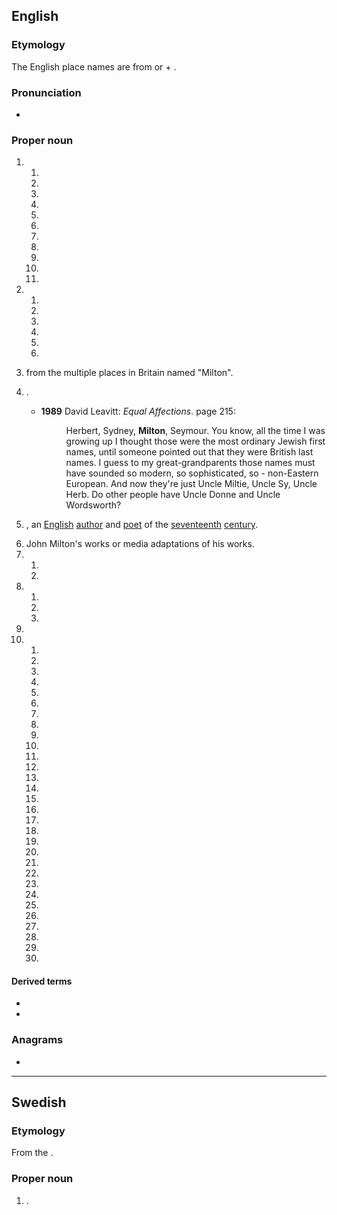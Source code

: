 ==English==
{{wp}}

===Etymology===
The English place names are from {{der|en|ang|mylen||mill}} or {{m|ang|middel||middle}} + {{m|ang|tun||settlement}}.

===Pronunciation===
* {{IPA|en|/ˈmɪltən/}}

===Proper noun===
{{en-proper noun}}

# {{place|en|place|c/England}}
## {{place|en|village|county/Cambridgeshire}}
## {{place|en|village|county/Nottinghamshire}}
## {{place|en|village|district/Cherwell|county/Oxfordshire}}
## {{place|en|village|district/Vale of White Horse|county/Oxfordshire}}
## {{place|en|village|county/Staffordshire}}
## {{place|en|area|of|city/Portsmouth|county/Hampshire}}
## {{place|en|hamlet|county/Cumberland}} 
## {{place|en|hamlet|county/Westmorland}}
## {{place|en|hamlet|county/Derbyshire}}
## {{place|en|hamlet|county/Somerset}}
## {{place|en|hamlet|county/Wiltshire}} 
# {{place|en|place|c/Scotland}}
## {{place|en|village|county/Ross and Cromarty}}
## {{place|en|village|county/Inverness-shire}}
## {{place|en|district|of|city/Glasgow|county/Lanarkshire}}
## {{place|en|hamlet|county/Stirlingshire}}
## {{place|en|hamlet|county/Dunbartonshire}}
## {{place|en|settlement|in the|islands/Outer Hebrides}}
# {{surname|en|[[habitational]]|from=Old English|dot=,}} from the multiple places in Britain named "Milton".
# {{given name|en|male|from=surnames}}.
#* '''1989''' David Leavitt: ''Equal Affections''. {{ISBN|0-670-821977}} page 215:
#*: Herbert, Sydney, '''Milton''', Seymour. You know, all the time I was growing up I thought those were the most ordinary Jewish first names, until someone pointed out that they were British last names. I guess to my great-grandparents those names must have sounded so modern, so sophisticated, so - non-Eastern European. And now they're just Uncle Miltie, Uncle Sy, Uncle Herb. Do other people have Uncle Donne and Uncle Wordsworth?
# {{w|John Milton}}, an [[English]] [[author]] and [[poet]] of the  [[seventeenth]] [[century]].
# John Milton's works or media adaptations of his works.
# {{place|en|place|c/Australia}}
## {{place|en|suburb|of|city/Brisbane|s/Queensland|;|named for nearby Milton Farm, itself for poet John Milton}}{{cln|en|eponyms}}
## {{place|en|town|s/New South Wales}}
# {{place|en|place|c/Canada}}
## {{place|en|town|p/Ontario|;|named for poet John Milton}}
## {{place|en|village|p/Nova Scotia}}
## {{place|en|a=A former logging|village|p/Newfoundland and Labrador|;|named for poet John Milton}} 
# {{place|en|town|r/Otago|c/New Zealand}}
# {{place|en|place|c/US}}
## {{place|en|city|s/Georgia|a|suburb|of|city/Atlanta|;|named for Revolutionary War officer {{w|John Milton (Georgia politician)|John Milton}}}}
## {{place|en|town|s/Massachusetts|;|named for {{w|Milton Abbey}} in [[Dorset]], England}}
## {{place|en|town|county/Saratoga County|s/New York|;|named for either poet John Milton or a mill in the area}}
## {{place|en|town|s/Vermont|a|suburb|of|city/Burlington|;|named for British statesman {{w|William Fitzwilliam, Viscount Milton}}}}
## {{place|en|city|s/Florida|;|perhaps named for poet John Milton, or for the local lumber mill industry}}
## {{place|en|city|s/Washington}}
## {{place|en|borough|s/Pennsylvania}}
## {{place|en|town|s/Delaware|;|named for poet John Milton}}
## {{place|en|town|county/Rock County|s/Wisconsin|;|named for poet John Milton}}
## {{place|en|town|s/West Virginia|;|named for landowner Milton Reece}}
## {{place|en|hamlet|county/Ulster County|s/New York|;|named for poet John Milton}}
## {{place|en|town|s/New Hampshire|;|named for either a mill in the area or for the Viscount Milton}}
## {{place|en|city|s/Kentucky}}
## {{place|en|city|county/Rock County|s/Wisconsin|;|named for poet John Milton}}
## {{place|en|town|county/Buffalo County|s/Wisconsin}}
## {{place|en|town|county/Wayne County|s/Indiana|;|named for the watermills in the area}}
## {{place|en|city|s/Iowa|;|named for the town in Delaware}}
## {{place|en|village|s/Illinois}}
## {{place|en|town|s/North Carolina|;|named for a mill in the area}} 
## {{place|en|unorganized territory|s/Maine}}
## {{place|en|city|s/North Dakota}}
## {{place|en|neighborhood|of|city/Kansas City|s/Missouri|;|named for the landowning Milton family}}
## {{place|en|unincorporated community|s/California|;|named for railroad engineer Milton Latham}}
## {{place|en|unincorporated community|county/Ohio County|s/Indiana|;|named for the gristmill and sawmill in the area}} 
## {{place|en|unincorporated community|s/Kansas}}
## {{place|en|unincorporated community|s/Louisiana|;|named for early resident Dr. Milton R. Cushman and his son, Milton S. Cushman}} 
## {{place|en|unincorporated community|county/Atchison County|s/Missouri}}
## {{place|en|unincorporated community|county/Randolph County|s/Missouri|;|named for the town in North Carolina}}
## {{place|en|unincorporated community|s/Tennessee}}
## {{place|en|unincorporated community|s/Texas}}

====Derived terms====
* {{l|en|Milton Keynes}}
* {{l|en|New Milton}}

===Anagrams===
* {{anagrams|en|a=ilmnot|Tilmon|Tomlin}}

{{c|en|Individuals}}

----

==Swedish==

===Etymology===
From the {{der|sv|en|Milton}}.

===Proper noun===
{{sv-proper noun|c}}

# {{given name|sv|male}}.
